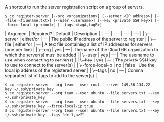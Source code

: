 A shortcut to run the server registration script on a group of servers.

<Tabs >
<Tab label="Usage">

```shell
$ cx register-server [--org <organization>] [--server <IP address>] [--file <filename.txt>] [--user <username>] [--key <private SSH key>] [--force-local-ip <bool>] [--tags <tagA,tagB>]
```
</Tab>
    
<Tab label="arguments">
| Argument | Required? | Default | Description |
|  ---  |  ---  |  ---  |  ---  |
| \--server <IP address> | either/or | — | The public IP address of the server to register |
| \--file <filename.txt> | either/or | — | A text file containing a list of IP addresses for servers (one per line) |
| \--org <organization> | yes | — | The name of the Cloud 66 organization to which the server(s) must be added |
| \--user <username> | yes | — | The username to use when connecting to server(s) |
| \--key <private SSH key> | yes | — | The private SSH key to use to connect to the server(s) |
| \--force-local-ip <bool> | no | false | Use the local ip address of the registered server |
| \--tags <tagA,tagB> | no | — | Comma separated list of tags to add to the server(s) |
</Tab>
<Tab label="examples">

```shell
$ cx register-server --org team --user root --server 149.56.134.22 --key ~/.ssh/private_key
$ cx register-server --org team --user ubuntu --file servers.txt --key ~/.ssh/private_key
$ cx register-server --org team --user ubuntu --file servers.txt --key ~/.ssh/private_key --force-local-ip true
$ cx register-server --org team --user ubuntu --file servers.txt --key ~/.ssh/private_key --tags "dc 1,az2"
```

</Tab>
</Tabs>